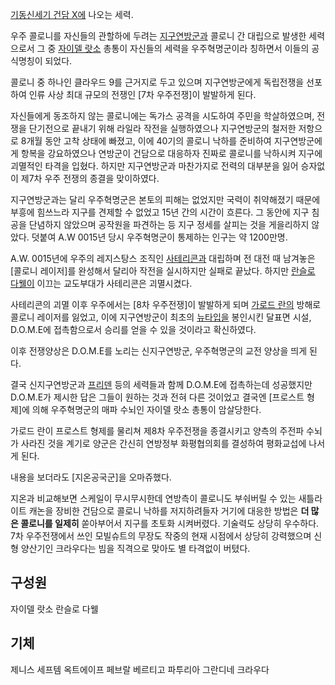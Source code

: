 [[기동신세기 건담 X]]에 나오는 세력.

우주 콜로니를 자신들의 관할하에 두려는 [[지구연방군]]과 콜로니 간 대립으로 발생한 세력으로서 그 중 [[자이델 랏소]] 총통이 자신들의 세력을 우주혁명군이라 칭하면서 이들의 공식명칭이 되었다.

콜로니 중 하나인 클라우드 9를 근거지로 두고 있으며 지구연방군에게 독립전쟁을 선포하여 인류 사상 최대 규모의 전쟁인 [7차 우주전쟁]이 발발하게 된다.

자신들에게 동조하지 않는 콜로니에는 독가스 공격을 시도하여 주민을 학살하였으며, 전쟁을 단기전으로 끝내기 위해 라일라 작전을 실행하였으나 지구연방군의 철저한 저항으로 8개월 동안 고착 상태에 빠졌고, 이에 40기의 콜로니 낙하를 준비하여 지구연방군에게 항복을 강요하였으나 연방군이 건담으로 대응하자 진짜로 콜로니를 낙하시켜 지구에 괴멸적인 타격을 입혔다. 하지만 지구연방군과 마찬가지로 전력의 대부분을 잃어 승자없이 제7차 우주 전쟁의 종결을 맞이하였다.

지구연방군과는 달리 우주혁명군은 본토의 피해는 없었지만 국력이 취약해졌기 때문에 부흥에 힘쓰느라 지구를 견제할 수 없었고 15년 간의 시간이 흐른다. 그 동안에 지구 침공을 단념하지 않았으며 공작원을 파견하는 등 지구 정세를 살피는 것을 게을리하지 않았다. 덧붙여 A.W 0015년 당시 우주혁명군이 통제하는 인구는 약 1200만명.

A.W. 0015년에 우주의 레지스탕스 조직인 [[사테리콘]]과 대립하며 전 대전 때 남겨놓은 [콜로니 레이저]를 완성해서 달리아 작전을 실시하지만 실패로 끝났다. 하지만 [[란슬로 다웰]]이 이끄는 교도부대가 사테리콘은 괴멸시켰다.

사테리콘의 괴멸 이후 우주에서는 [8차 우주전쟁]이 발발하게 되며 [[가로드 란]]의 방해로 콜로니 레이저를 잃었고, 이에 지구연방군이 최초의 [[뉴타입]]을 봉인시킨 달표면 시설, D.O.M.E에 접촉함으로서 승리를 얻을 수 있을 것이라고 확신하였다.

이후 전쟁양상은 D.O.M.E를 노리는 신지구연방군, 우주혁명군의 교전 양상을 띄게 된다.

결국 신지구연방군과 [[프리덴]] 등의 세력들과 함께 D.O.M.E에 접촉하는데 성공했지만 D.O.M.E가 제시한 답은 그들이 원하는 것과 전혀 다른 것이었고 결국엔 [프로스트 형제]에 의해 우주혁명군의 매파 수뇌인 자이델 랏소 총통이 암살당한다.

가로드 란이 프로스트 형제를 물리쳐 제8차 우주전쟁을 종결시키고 양측의 주전파 수뇌가 사라진 것을 계기로 양군은 간신히 연방정부 화평협의회를 결성하여 평화교섭에 나서게 된다.

내용을 보더라도 [지온공국군]을 오마쥬했다. 

지온과 비교해보면 스케일이 무시무시한데 연방측이 콜로니도 부숴버릴 수 있는 새틀라이트 캐논을 장비한 건담으로 콜로니 낙하를 저지하려들자 거기에 대응한 방법은 '''더 많은 콜로니를 일제히''' 쏟아부어서 지구를 초토화 시켜버렸다. 기술력도 상당히 우수하다. 7차 우주전쟁에서 쓰인 모빌슈트의 무장도 작중의 현재 시점에서 상당히 강력했으며 신형 양산기인 크라우다는 빔을 직격으로 맞아도 별 타격없이 버텼다.

== 구성원 ==
자이델 랏소
란슬로 다웰

== 기체 ==
제니스
세프템
옥트에이프
페브랄
베르티고
파투리아
그란디네
크라우다
